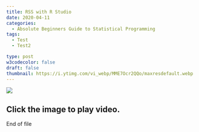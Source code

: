 ```yaml
---
title: RSS with R Studio
date: 2020-04-11
categories:
  - Absolute Beginners Guide to Statistical Programming
tags:
  - Test
  - Test2

type: post
w3codecolor: false
draft: false
thumbnail: https://i.ytimg.com/vi_webp/MME7Ocr2QQo/maxresdefault.webp
---
```


<a href="https://www.youtube.com/watch?v=MME7Ocr2QQo">
<picture><img src="https://i.ytimg.com/vi_webp/MME7Ocr2QQo/maxresdefault.webp"></picture>
</a>



## Click the image to play video.


End of file

